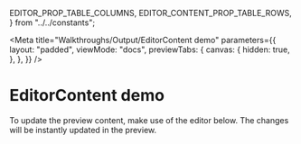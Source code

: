   EDITOR_PROP_TABLE_COLUMNS,
  EDITOR_CONTENT_PROP_TABLE_ROWS,
} from "../../constants";


<Meta
  title="Walkthroughs/Output/EditorContent demo"
  parameters={{
    layout: "padded",
    viewMode: "docs",
    previewTabs: {
      canvas: {
        hidden: true,
      },
    },
  }}
/>

# EditorContent demo

To update the preview content, make use of the editor below. The changes will be
instantly updated in the preview.

<Unstyled>
  <EditorContentDemo />
</Unstyled>
